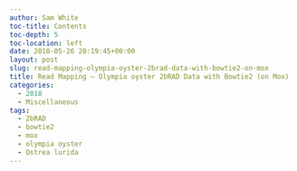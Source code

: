 ```yaml
---
author: Sam White
toc-title: Contents
toc-depth: 5
toc-location: left
date: 2018-05-26 20:19:45+00:00
layout: post
slug: read-mapping-olympia-oyster-2brad-data-with-bowtie2-on-mox
title: Read Mapping – Olympia oyster 2bRAD Data with Bowtie2 (on Mox)
categories:
  - 2018
  - Miscellaneous
tags:
  - 2bRAD
  - bowtie2
  - mox
  - olympia oyster
  - Ostrea lurida
---
```


